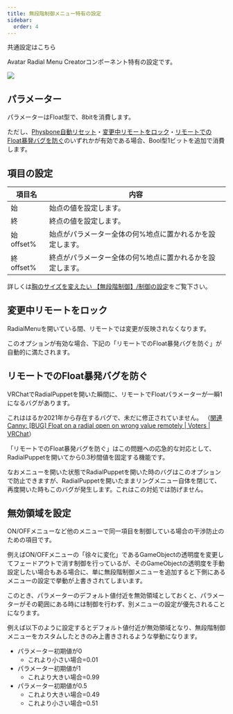 ```yaml
---
title: 無段階制御メニュー特有の設定
sidebar:
  order: 4
---
```



共通設定はこちら

<LinkCard title="コンポーネントの共通設定" href="/references/base/" description="全てのメニュータイプで共通の事項です。" />

Avatar Radial Menu Creatorコンポーネント特有の設定です。

![](../../../assets/imgs/amc-component-radial.png)

## パラメーター

パラメーターはFloat型で、8bitを消費します。

ただし、[Physbone自動リセット](/usecases/components/#physbone自動リセット)・[変更中リモートをロック](#変更中リモートをロック)・[リモートでのFloat暴発バグを防ぐ](#リモートでのfloat暴発バグを防ぐ)のいずれかが有効である場合、Bool型1ビットを追加で消費します。

## 項目の設定

| 項目名 | 内容 |
| ----- | ---- |
| 始 | 始点の値を設定します。 |
| 終 | 終点の値を設定します。 |
| 始offset% | 始点がパラメーター全体の何%地点に置かれるかを設定します。 |
| 終offset% | 終点がパラメーター全体の何%地点に置かれるかを設定します。 |

詳しくは[胸のサイズを変えたい 【無段階制御】/制御の設定](/guides/radial/#制御の設定)をご覧下さい。

## 変更中リモートをロック

RadialMenuを開いている間、リモートでは変更が反映されなくなります。

このオプションが有効な場合、下記の「リモートでのFloat暴発バグを防ぐ」が自動的に満たされます。

## リモートでのFloat暴発バグを防ぐ

VRChatでRadialPuppetを開いた瞬間に、リモートでFloatパラメーターが一瞬1になるバグがあります。

これははるか2021年から存在するバグで、未だに修正されていません。
（[関連Canny: [BUG] Float on a radial open on wrong value remotely | Voters | VRChat](https://feedback.vrchat.com/avatar-30/p/bug-float-on-a-radial-open-on-wrong-value-remotely)）

「リモートでのFloat暴発バグを防ぐ」はこの問題への応急的な対応として、RadialPuppetを開いてから0.3秒間値を固定する機能です。

なおメニューを開いた状態でRadialPuppetを開いた時のバグはこのオプションで防止できますが、RadialPuppetを開いたままリングメニュー自体を閉じて、再度開いた時もこのバグが発生します。これはこの対処では防げません。

## 無効領域を設定

ON/OFFメニューなど他のメニューで同一項目を制御している場合の干渉防止のための項目です。

例えばON/OFFメニューの「徐々に変化」であるGameObjectの透明度を変更してフェードアウトで消す制御を行っているが、そのGameObjectの透明度を手動設定したい場合もある場合に、単に無段階制御メニューを追加すると下側にあるメニューの設定で挙動が上書きされてしまいます。

このとき、パラメーターのデフォルト値付近を無効領域としておくと、パラメーターがその範囲にある時には制御を行わず、別メニューの設定が優先されることになります。

例えば以下のように設定するとデフォルト値付近が無効領域となり、無段階制御メニューをカスタムしたときのみ上書きされるような挙動になります。

- パラメーター初期値が0
  - これより小さい場合=0.01
- パラメーター初期値が1
  - これより大きい場合=0.99
- パラメーター初期値が0.5
  - これより大きい場合=0.49
  - これより小さい場合=0.51
